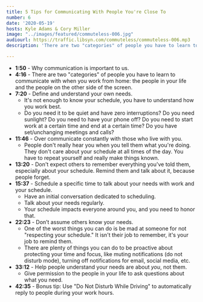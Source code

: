 ```yaml
---
title: 5 Tips for Communicating With People You're Close To
number: 6
date: '2020-05-19'
hosts: Kyle Adams & Cory Miller
image: "../images/featured/commuteless-006.jpg"
audiourl: https://traffic.libsyn.com/commuteless/commuteless-006.mp3
description: 'There are two "categories" of people you have to learn to communicate with when you work from home: the people in your life and the people on the other side of the screen. In this episode we talk about how you can communicate with people in your life and how it can help set the tone of your work life.'

---
```


- **1:50** - Why communication is important to us.
- **4:16** - There are two "categories" of people you have to learn to communicate with when you work from home: the people in your life and the people on the other side of the screen.
- **7:20** - Define and understand your own needs.
    - It's not enough to know your schedule, you have to understand how you work best.
    - Do you need it to be quiet and have zero interruptions? Do you need sunlight? Do you need to have your phone off? Do you need to start work at a certain time and end at a certain time? Do you have set/unchanging meetings and calls?
- **11:46** - Over communicate constantly with those who live with you.
    - People don't really hear you when you tell them what you're doing. They don't care about your schedule at all times of the day. You have to repeat yourself and really make things known.
- **13:20** - Don't expect others to remember everything you've told them, especially about your schedule. Remind them and talk about it, because people forget.
- **15:37** - Schedule a specific time to talk about your needs with work and your schedule.
    - Have an initial conversation dedicated to scheduling.
    - Talk about your needs regularly.
    - Your schedule impacts everyone around you, and you need to honor that.
- **22:23** - Don’t assume others know your needs.
    - One of the worst things you can do is be mad at someone for not "respecting your schedule." It isn't their job to remember, it's your job to remind them.
    - There are plenty of things you can do to be proactive about protecting your time and focus, like muting notifications (do not disturb mode), turning off notifications for email, social media, etc.
- **33:12** - Help people understand your needs are about *you*, not them.
    - Give permission to the people in your life to ask questions about what you need.
- **42:35** - Bonus tip: Use "Do Not Disturb While Driving" to automatically reply to people during your work hours.